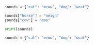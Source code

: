 ```python
sounds = {"cat": "meow", "dog": "woof"}

sounds["horse"] = "neigh"
sounds["cow"] = "moo"

print(sounds)
```

```python
sounds = {"cat": "meow", "dog": "woof"}
```

